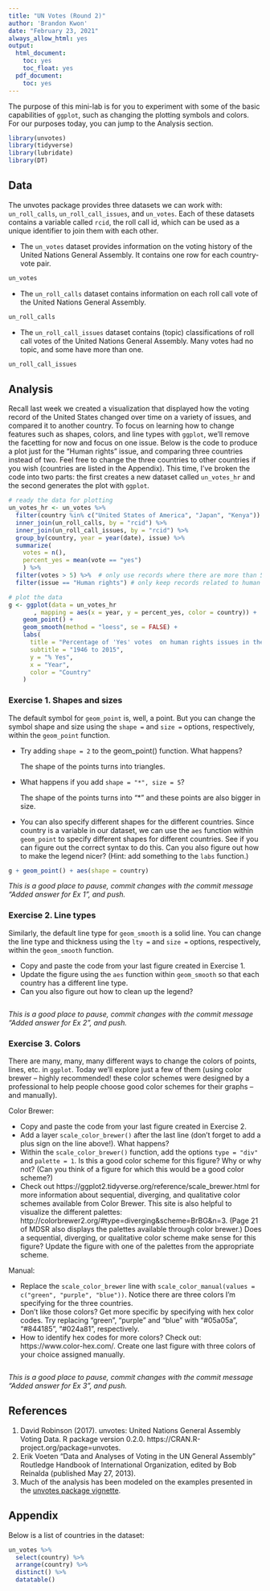 ```yaml
---
title: "UN Votes (Round 2)"
author: 'Brandon Kwon'
date: "February 23, 2021"
always_allow_html: yes
output:
  html_document:
    toc: yes
    toc_float: yes
  pdf_document:
    toc: yes
---
```


The purpose of this mini-lab is for you to experiment with some of the basic capabilities of `ggplot`, such as changing the plotting symbols and colors.  For our purposes today, you can jump to the Analysis section.

```r
library(unvotes)
library(tidyverse)
library(lubridate)
library(DT)
```

## Data

The unvotes package provides three datasets we can work with: `un_roll_calls`, `un_roll_call_issues`, and `un_votes`. Each of these datasets contains a variable called `rcid`, the roll call id, which can be used as a unique identifier to join them with each other.

- The `un_votes` dataset provides information on the voting history of the 
United Nations General Assembly. It contains one row for each country-vote pair.

```r
un_votes
```

- The `un_roll_calls` dataset contains information on each roll call vote of the United Nations General Assembly.

```r
un_roll_calls
```

- The `un_roll_call_issues` dataset contains (topic) classifications of roll call votes of the United Nations General Assembly. Many votes had no topic, and some have more than one.

```r
un_roll_call_issues
```

## Analysis

Recall last week we created a visualization that displayed how the voting record of the United States changed over time on a variety of issues, and compared it to another country.  To focus on learning how to change features such as shapes, colors, and line types with `ggplot`, we'll remove the facetting for now and focus on one issue.  Below is the code to produce a plot just for the "Human rights" issue, and comparing three countries instead of two.  Feel free to change the three countries to other countries if you wish (countries are listed in the Appendix).  This time, I've broken the code into two parts: the first creates a new dataset called `un_votes_hr` and the second generates the plot with `ggplot`. 

```r
# ready the data for plotting
un_votes_hr <- un_votes %>%
  filter(country %in% c("United States of America", "Japan", "Kenya")) %>%
  inner_join(un_roll_calls, by = "rcid") %>%
  inner_join(un_roll_call_issues, by = "rcid") %>%
  group_by(country, year = year(date), issue) %>%
  summarize(
    votes = n(),
    percent_yes = mean(vote == "yes")
    ) %>%
  filter(votes > 5) %>%  # only use records where there are more than 5 votes
  filter(issue == "Human rights") # only keep records related to human rights issue

# plot the data  
g <- ggplot(data = un_votes_hr
       , mapping = aes(x = year, y = percent_yes, color = country)) +
    geom_point() +
    geom_smooth(method = "loess", se = FALSE) +
    labs(
      title = "Percentage of 'Yes' votes  on human rights issues in the UN General Assembly",
      subtitle = "1946 to 2015",
      y = "% Yes",
      x = "Year",
      color = "Country"
    )
```



### Exercise 1. Shapes and sizes

The default symbol for `geom_point` is, well, a point.  But you can change the symbol shape and size using the `shape = ` and `size =` options, respectively, within the `geom_point` function.  

- Try adding `shape = 2` to the geom_point() function.  What happens? 
  
  The shape of the points turns into triangles.

- What happens if you add `shape = "*", size = 5`?  
  
  The shape of the points turns into "*" and these points are also bigger in size.

- You can also specify different shapes for the different countries.  Since country is a variable in our dataset, we can use the `aes` function within `geom_point` to specify different shapes for different countries.  See if you can figure out the correct syntax to do this.  Can you also figure out how to make the legend nicer? (Hint: add something to the `labs` function.)

```r
g + geom_point() + aes(shape = country)
```

*This is a good place to pause, commit changes with the commit message "Added answer for Ex 1", and push.*

### Exercise 2. Line types

Similarly, the default line type for `geom_smooth` is a solid line.  You can change the line type and thickness using the `lty = ` and `size = ` options, respectively, within the `geom_smooth` function.  

- Copy and paste the code from your last figure created in Exercise 1.  
- Update the figure using the `aes` function within `geom_smooth` so that each country has a different line type.  
- Can you also figure out how to clean up the legend?


```r

```

*This is a good place to pause, commit changes with the commit message "Added answer for Ex 2", and push.*

### Exercise 3. Colors

There are many, many, many different ways to change the colors of points, lines, etc. in `ggplot`.  Today we'll explore just a few of them (using color brewer -- highly recommended! these color schemes were designed by a professional to help people choose good color schemes for their graphs -- and manually).  

Color Brewer:

- Copy and paste the code from your last figure created in Exercise 2.
- Add a layer `scale_color_brewer()` after the last line (don't forget to add a plus sign on the line above!).  What happens?
- Within the `scale_color_brewer()` function, add the options `type = "div"` and `palette = 1`.  Is this a good color scheme for this figure?  Why or why not? (Can you think of a figure for which this would be a good color scheme?)
- Check out https://ggplot2.tidyverse.org/reference/scale_brewer.html for more information about sequential, diverging, and qualitative color schemes available from Color Brewer.  This site is also helpful to visualize the different palettes: http://colorbrewer2.org/#type=diverging&scheme=BrBG&n=3. (Page 21 of MDSR also displays the palettes available through color brewer.)  Does a sequential, diverging, or qualitative color scheme make sense for this figure?  Update the figure with one of the palettes from the appropriate scheme.

Manual:

- Replace the `scale_color_brewer` line with `scale_color_manual(values = c("green", "purple", "blue"))`.  Notice there are three colors I'm specifying for the three countries.
- Don't like those colors?  Get more specific by specifying with hex color codes.  Try replacing "green", "purple" and "blue" with "#05a05a", "#844185", "#024a81", respectively.
- How to identify hex codes for more colors?  Check out: https://www.color-hex.com/.  Create one last figure with three colors of your choice assigned manually.

```r

```

*This is a good place to pause, commit changes with the commit message "Added answer for Ex 3", and push.*


## References

1. David Robinson (2017). unvotes: United Nations General Assembly Voting Data. 
R package version 0.2.0. https://CRAN.R-project.org/package=unvotes.
2. Erik Voeten "Data and Analyses of Voting in the UN General Assembly" 
Routledge Handbook of International Organization, edited by Bob Reinalda 
(published May 27, 2013).
3. Much of the analysis has been modeled on the examples presented in the 
[unvotes package vignette](https://cran.r-project.org/web/packages/unvotes/vignettes/unvotes.html).

## Appendix {#appendix}

Below is a list of countries in the dataset:

```r
un_votes %>% 
  select(country) %>%
  arrange(country) %>% 
  distinct() %>%
  datatable()
```

